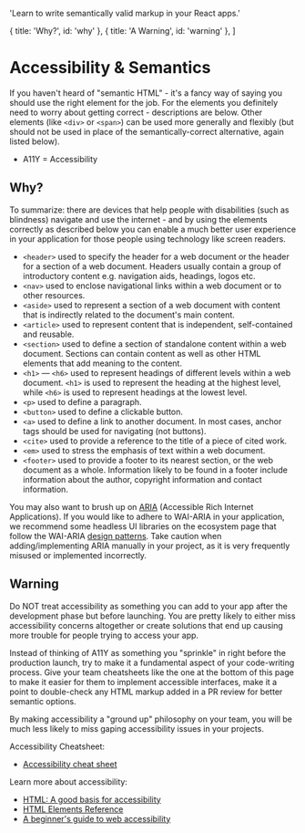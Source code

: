   'Learn to write semantically valid markup in your React apps.'

  { title: 'Why?', id: 'why' },
  { title: 'A Warning', id: 'warning' },
]

# Accessibility & Semantics

If you haven't heard of "semantic HTML" - it's a fancy way of saying you should use the right element for the job. For the elements you definitely need to worry about getting correct - descriptions are below. Other elements (like `<div>` or `<span>`) can be used more generally and flexibly (but should not be used in place of the semantically-correct alternative, again listed below).

- A11Y = Accessibility

## Why?

To summarize: there are devices that help people with disabilities (such as blindness) navigate and use the internet - and by using the elements correctly as described below you can enable a much better user experience in your application for those people using technology like screen readers.

- `<header>` used to specify the header for a web document or the header for a section of a web document. Headers usually contain a group of introductory content e.g. navigation aids, headings, logos etc.
- `<nav>` used to enclose navigational links within a web document or to other resources.
- `<aside>` used to represent a section of a web document with content that is indirectly related to the document's main content.
- `<article>` used to represent content that is independent, self-contained and reusable.
- `<section>` used to define a section of standalone content within a web document. Sections can contain content as well as other HTML elements that add meaning to the content.
- `<h1>` — `<h6>` used to represent headings of different levels within a web document. `<h1>` is used to represent the heading at the highest level, while `<h6>` is used to represent headings at the lowest level.
- `<p>` used to define a paragraph.
- `<button>` used to define a clickable button.
- `<a>` used to define a link to another document. In most cases, anchor tags should be used for navigating (not buttons).
- `<cite>` used to provide a reference to the title of a piece of cited work.
- `<em>` used to stress the emphasis of text within a web document.
- `<footer>` used to provide a footer to its nearest section, or the web document as a whole. Information likely to be found in a footer include information about the author, copyright information and contact information.

You may also want to brush up on [ARIA](https://web.dev/learn/accessibility/aria-html/#introduction-to-aria) (Accessible Rich Internet Applications). If you would like to adhere to WAI-ARIA in your application, we recommend some headless UI libraries on the ecosystem page that follow the WAI-ARIA [design patterns](https://www.w3.org/WAI/ARIA/apg/patterns/). Take caution when adding/implementing ARIA manually in your project, as it is very frequently misused or implemented incorrectly.

## Warning

Do NOT treat accessibility as something you can add to your app after the development phase but before launching. You are pretty likely to either miss accessibility concerns altogether or create solutions that end up causing more trouble for people trying to access your app.

Instead of thinking of A11Y as something you "sprinkle" in right before the production launch, try to make it a fundamental aspect of your code-writing process. Give your team cheatsheets like the one at the bottom of this page to make it easier for them to implement accessible interfaces, make it a point to double-check any HTML markup added in a PR review for better semantic options.

By making accessibility a "ground up" philosophy on your team, you will be much less likely to miss gaping accessibility issues in your projects.

Accessibility Cheatsheet:
- [Accessibility cheat sheet](https://learntheweb.courses/topics/accessibility-cheat-sheet/)

Learn more about accessibility:

- [HTML: A good basis for accessibility](https://developer.mozilla.org/en-US/docs/Learn/Accessibility/HTML)
- [HTML Elements Reference](https://developer.mozilla.org/en-US/docs/Web/HTML/Element)
- [A beginner's guide to web accessibility](https://bootcamp.uxdesign.cc/beginners-guide-to-web-accessibility-514644750b0f)
